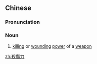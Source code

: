 {{also|杀伤力}}
==Chinese==
{{zh-forms|s=杀伤力|type=21}}

===Pronunciation===
{{zh-pron
|m=shāshānglì
|c=saat3 soeng1 lik6
|mn=sat-siong-le̍k
|cat=n
}}

===Noun===
{{zh-noun}}

# [[kill]]ing or [[wound]]ing [[power]] of a [[weapon]]

[[zh:殺傷力]]